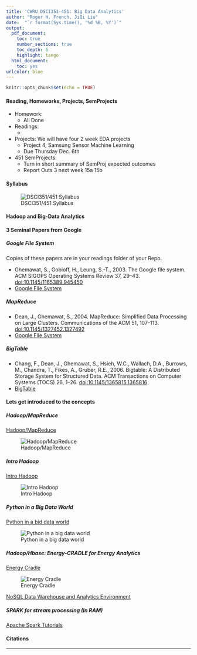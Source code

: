 ```yaml
---
title: 'CWRU DSCI351-451: Big Data Analytics'
author: "Roger H. French, JiQi Liu"
date:  "`r format(Sys.time(), '%d %B, %Y')`"
output: 
  pdf_document:
    toc: true
    number_sections: true
    toc_depth: 6
    highlight: tango
  html_document:
    toc: yes
urlcolor: blue
---
```

 
 \setcounter{section}{14}
 \setcounter{subsection}{1}
 \setcounter{subsubsection}{2}
 
 <!-- 
 How to make comments inside Rmarkdown
# Script Name: My class notes template for Fall 2016
# Purpose: This is a template Rmd file to start a new class from
# Authors: Roger H. French
# License: Creative Commons Attribution-ShareAlike 4.0 International License.
##########
# Latest Changelog Entires:
# v0.00.01 - Filename.Rmd - Roger French started this blank Rmd script
-->

<!-- Or on a single line like this -->
 

```r
knitr::opts_chunk$set(echo = TRUE)
```


#### Reading, Homeworks, Projects, SemProjects

  * Homework: 
    * All Done
  * Readings: 
    * 
  * Projects: We will have four 2 week EDA projects
    * Project 4, Samsung Sensor Machine Learning
    - Due Thursday Dec. 6th
  * 451 SemProjects:  
    * Turn in short summary of SemProj expected outcomes
    - Report Outs 3 next week 15a 15b

#### Syllabus

![DSCI351/451 Syllabus](./figs/syllabus.png)

#### Hadoop and Big-Data Analytics

#### 3 Seminal Papers from Google

##### Google File System

Copies of these papers are in your readings folder of your Repo.

  - Ghemawat, S., Gobioff, H., Leung, S.-T., 2003. The Google file system. ACM SIGOPS Operating Systems Review 37, 29–43. [doi:10.1145/1165389.945450](http://dx.doi.org/10.1145/1165389.945450)
  - [Google File System](../3-readings/4-Hadoop/Ghemawatetal-2003-TheGooglefilesystem.pdf)
  
##### MapReduce

  - Dean, J., Ghemawat, S., 2004. MapReduce: Simplified Data Processing on Large Clusters. Communications of the ACM 51, 107–113. [doi:10.1145/1327452.1327492](http://dx.doi.org/10.1145/1327452.1327492)
  - [Google File System]("../3-readings/4-Hadoop/DeanandGhemawat-2004-MapReduceSimplifiedDataProcessingonLargeClu.pdf")
  
##### BigTable

  - Chang, F., Dean, J., Ghemawat, S., Hsieh, W.C., Wallach, D.A., Burrows, M., Chandra, T., Fikes, A., Gruber, R.E., 2006. Bigtable: A Distributed Storage System for Structured Data. ACM Transactions on Computer Systems (TOCS) 26, 1–26. [doi:10.1145/1365815.1365816](10.1145/1365815.1365816)
  - [BigTable]("../3-readings/4-Hadoop/Changetal-2006-BigtableADistributedStorageSystemforStructu.pdf")

#### Lets get introduced to the concepts

##### Hadoop/MapReduce
[Hadoop/MapReduce](1808-351-351m-451-w14a-f-A-hadoop1.pdf)

![Hadoop/MapReduce](figs/A-HadoopMapReduce.png)

##### Intro Hadoop
[Intro Hadoop](1808-351-351m-451-w14a-f-B-bigbigbigdata.pdf)

![Intro Hadoop](figs/B-Iwonderwhatbigdata.png)


##### Python in a Big Data World
[Python in a bid data world](1808-351-351m-451-w14a-f-C-pythoninbigdataworld.pdf)

![Python in a big data world](figs/C-PythonInBigData.png)

##### Hadoop/Hbase: Energy-CRADLE for Energy Analytics
[Energy Cradle](1808-351-351m-451-w14a-f-D-ECRADLE.pdf)

![Energy Cradle](figs/D-ECRADLE-analytics.png)

[NoSQL Data Warehouse and Analytics Environment](../3-readings/4-Hadoop/Huetal-2017-ANonrelationalDataWarehousefortheAnalysisof.pdf)


##### SPARK for stream processing (In RAM)

[Apache Spark Tutorials](http://spark.apache.org/documentation.html)

#### Citations







***